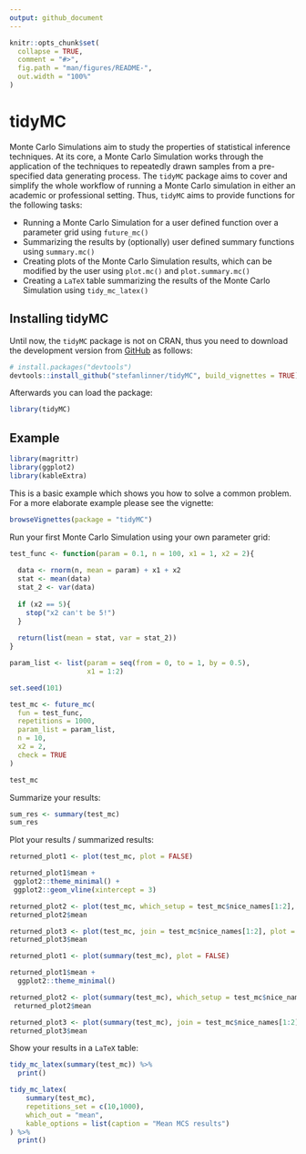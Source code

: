 ```yaml
---
output: github_document
---
```


```r
knitr::opts_chunk$set(
  collapse = TRUE,
  comment = "#>",
  fig.path = "man/figures/README-",
  out.width = "100%"
)
```

# tidyMC

<!-- badges: start -->
<!-- badges: end -->

Monte Carlo Simulations aim to study the properties of statistical inference techniques. At its core, a Monte Carlo Simulation works through the application of the techniques to repeatedly drawn samples from a pre-specified data generating process. The `tidyMC` package aims to cover and simplify the whole workflow of running a Monte Carlo simulation in either an academic or professional setting. Thus, `tidyMC` aims to provide functions for the following tasks:

* Running a Monte Carlo Simulation for a user defined function over a parameter grid using `future_mc()`
* Summarizing the results by (optionally) user defined summary functions using `summary.mc()`
* Creating plots of the Monte Carlo Simulation results, which can be modified by the user using `plot.mc()` and `plot.summary.mc()`
* Creating a `LaTeX` table summarizing the results of the Monte Carlo Simulation using `tidy_mc_latex()`


## Installing tidyMC

Until now, the `tidyMC` package is not on CRAN, thus you need to download the development version from [GitHub](https://github.com/stefanlinner/tidyMC) as follows:

```r
# install.packages("devtools")
devtools::install_github("stefanlinner/tidyMC", build_vignettes = TRUE)
```

Afterwards you can load the package:

```r
library(tidyMC)
```


## Example

```r
library(magrittr)
library(ggplot2)
library(kableExtra)
```

This is a basic example which shows you how to solve a common problem. For a more elaborate example please see the vignette: 

```r
browseVignettes(package = "tidyMC")
```

Run your first Monte Carlo Simulation using your own parameter grid: 

```r
test_func <- function(param = 0.1, n = 100, x1 = 1, x2 = 2){
  
  data <- rnorm(n, mean = param) + x1 + x2
  stat <- mean(data)
  stat_2 <- var(data)
  
  if (x2 == 5){
    stop("x2 can't be 5!")
  }
  
  return(list(mean = stat, var = stat_2))
}

param_list <- list(param = seq(from = 0, to = 1, by = 0.5),
                   x1 = 1:2)

set.seed(101)

test_mc <- future_mc(
  fun = test_func,
  repetitions = 1000,
  param_list = param_list,
  n = 10,
  x2 = 2, 
  check = TRUE
)

test_mc
```

Summarize your results: 

```r
sum_res <- summary(test_mc)
sum_res
```

Plot your results / summarized results: 

```r
returned_plot1 <- plot(test_mc, plot = FALSE)

returned_plot1$mean +
 ggplot2::theme_minimal() +
 ggplot2::geom_vline(xintercept = 3)

returned_plot2 <- plot(test_mc, which_setup = test_mc$nice_names[1:2], plot = FALSE)
returned_plot2$mean

returned_plot3 <- plot(test_mc, join = test_mc$nice_names[1:2], plot = FALSE)
returned_plot3$mean

returned_plot1 <- plot(summary(test_mc), plot = FALSE)

returned_plot1$mean +
  ggplot2::theme_minimal()

returned_plot2 <- plot(summary(test_mc), which_setup = test_mc$nice_names[1:2], plot = FALSE)
 returned_plot2$mean

returned_plot3 <- plot(summary(test_mc), join = test_mc$nice_names[1:2], plot = FALSE)
returned_plot3$mean
```


Show your results in a `LaTeX` table: 

```r
tidy_mc_latex(summary(test_mc)) %>% 
  print()

tidy_mc_latex(
    summary(test_mc),
    repetitions_set = c(10,1000),
    which_out = "mean",
    kable_options = list(caption = "Mean MCS results")
) %>% 
  print()
```

